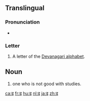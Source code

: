 {{Devanagari character info|hex=922|name=DEVANAGARI LETTER DDHA|image=[[File:Deva-ढ-order.gif|100px]]}}
{{also|ढ़|द|ट}}
==Translingual==

===Pronunciation===
* {{IPA|/ɖʱə/|lang=mul}}

===Letter===
{{mul-Deva|ḍha}}

# A letter of the [[Devanagari alphabet]].

==Noun==
{{mr-noun}}
{{mr-adjective}}
#one who is not good with studies.

[[ca:ढ]]
[[fr:ढ]]
[[hu:ढ]]
[[nl:ढ]]
[[ja:ढ]]
[[zh:ढ]]